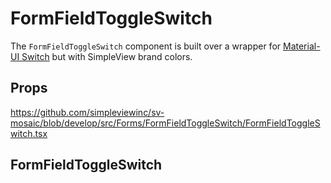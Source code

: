 
<Meta title='Forms/FormFieldToggleSwitch/Readme' />

# FormFieldToggleSwitch

The `FormFieldToggleSwitch` component is built over a wrapper for [Material-UI Switch](https://material-ui.com/components/switches/) but with SimpleView brand colors.

## Props

https://github.com/simpleviewinc/sv-mosaic/blob/develop/src/Forms/FormFieldToggleSwitch/FormFieldToggleSwitch.tsx

## FormFieldToggleSwitch

<Preview withSource='none'>
  <stories.KitchenSink />
</Preview>
